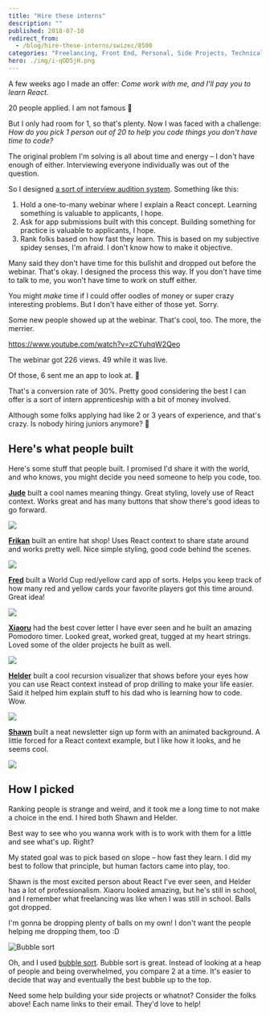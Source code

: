 ```yaml
---
title: "Hire these interns"
description: ""
published: 2018-07-10
redirect_from:
  - /blog/hire-these-interns/swizec/8500
categories: "Freelancing, Front End, Personal, Side Projects, Technical"
hero: ./img/i-qOD5jH.png
---
```


A few weeks ago I made an offer: _Come work with me, and I'll pay you to learn React._

20 people applied. I am not famous 🤔

But I only had room for 1, so that's plenty. Now I was faced with a challenge: _How do you pick 1 person out of 20 to help you code things you don't have time to code?_

The original problem I'm solving is all about time and energy – I don't have enough of either. Interviewing everyone individually was out of the question.

So I designed [a sort of interview audition system](https://swizec.com/blog/tech-intern-job/swizec/8454). Something like this:

1.  Hold a one-to-many webinar where I explain a React concept. Learning something is valuable to applicants, I hope.
2.  Ask for app submissions built with this concept. Building something for practice is valuable to applicants, I hope.
3.  Rank folks based on how fast they learn. This is based on my subjective spidey senses, I'm afraid. I don't know how to make it objective.

Many said they don't have time for this bullshit and dropped out before the webinar. That's okay. I designed the process this way. If you don't have time to talk to me, you won't have time to work on stuff either.

You might _make_ time if I could offer oodles of money or super crazy interesting problems. But I don't have either of those yet. Sorry.

Some new people showed up at the webinar. That's cool, too. The more, the merrier.

https://www.youtube.com/watch?v=zCYuhqW2Qeo

The webinar got 226 views. 49 while it was live.

Of those, 6 sent me an app to look at. 🎉

That's a conversion rate of 30%. Pretty good considering the best I can offer is a sort of intern apprenticeship with a bit of money involved.

Although some folks applying had like 2 or 3 years of experience, and that's crazy. Is nobody hiring juniors anymore? 🤔

## Here's what people built

Here's some stuff that people built. I promised I'd share it with the world, and who knows, you might decide you need someone to help you code, too.

[**Jude**](mailto:judenangoli@yahoo.com) built a cool names meaning thingy. Great styling, lovely use of React context. Works great and has many buttons that show there's good ideas to go forward.

[![](./img/i-qOD5jH.png)](https://test-ad62f.firebaseapp.com/)

[**Frikan**](mailto:ferwee@gmail.com) built an entire hat shop! Uses React context to share state around and works pretty well. Nice simple styling, good code behind the scenes.

[![](./img/i-u3SgS7.png)](https://frikanrw.github.io/contexthatshop/)

[**Fred**](mailto:fred.thefriedone@gmail.com) built a World Cup red/yellow card app of sorts. Helps you keep track of how many red and yellow cards your favorite players got this time around. Great idea!

[![](./img/i-RyIvtI.png)](https://codesandbox.io/s/8kvnzq98p8)

[**Xiaoru**](mailto:hello@xiaoru.li) had the best cover letter I have ever seen and he built an amazing Pomodoro timer. Looked great, worked great, tugged at my heart strings. Loved some of the older projects he built as well.

![](./img/i-TXCXG5.png)

[**Helder**](mailto:hsribei.pub@gmail.com) built a cool recursion visualizer that shows before your eyes how you can use React context instead of prop drilling to make your life easier. Said it helped him explain stuff to his dad who is learning how to code. Wow.

[![](./img/i-s14tMy.png)](https://codesandbox.io/s/3vmrlm0175)

[**Shawn**](mailto:shawnhosea@shawnhosea.com) built a neat newsletter sign up form with an animated background. A little forced for a React context example, but I like how it looks, and he seems cool.

[![](./img/i-jEL88f.png)](https://craftatoms.github.io/newslettertemplate/)

## How I picked

Ranking people is strange and weird, and it took me a long time to not make a choice in the end. I hired both Shawn and Helder.

Best way to see who you wanna work with is to work with them for a little and see what's up. Right?

My stated goal was to pick based on slope – how fast they learn. I did my best to follow that principle, but human factors came into play, too.

Shawn is the most excited person about React I've ever seen, and Helder has a lot of professionalism. Xiaoru looked amazing, but he's still in school, and I remember what freelancing was like when I was still in school. Balls got dropped.

I'm gonna be dropping plenty of balls on my own! I don't want the people helping me dropping them, too :D

![Bubble sort](./img/wikipedia-commons-c-c8-Bubble-sort-example-300px.gif)

Oh, and I used [bubble sort](https://en.wikipedia.org/wiki/Bubble_sort). Bubble sort is great. Instead of looking at a heap of people and being overwhelmed, you compare 2 at a time. It's easier to decide that way and eventually the best bubble up to the top.

Need some help building your side projects or whatnot? Consider the folks above! Each name links to their email. They'd love to help!
